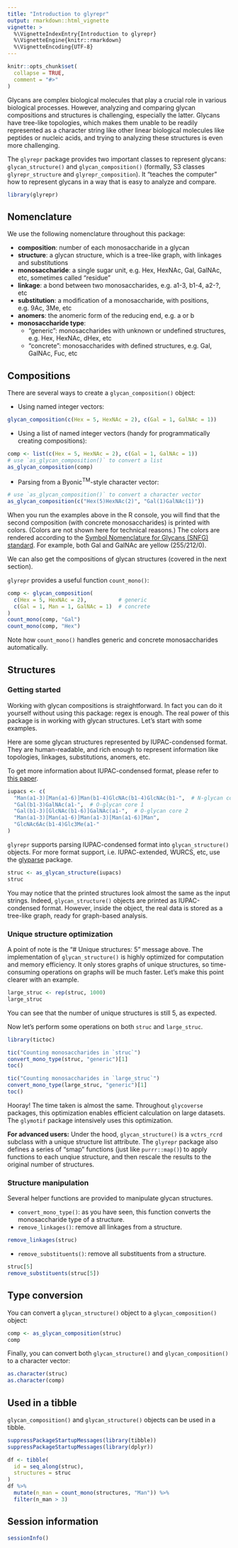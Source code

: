 ```yaml
---
title: "Introduction to glyrepr"
output: rmarkdown::html_vignette
vignette: >
  %\VignetteIndexEntry{Introduction to glyrepr}
  %\VignetteEngine{knitr::rmarkdown}
  %\VignetteEncoding{UTF-8}
---
```


```r
knitr::opts_chunk$set(
  collapse = TRUE,
  comment = "#>"
)
```

Glycans are complex biological molecules that play a crucial role in various biological processes.
However, analyzing and comparing glycan compositions and structures is challenging, especially the latter.
Glycans have tree-like topologies, which makes them unable to be readily represented as a character string 
like other linear biological molecules like peptides or nucleic acids, 
and trying to analyzing these structures is even more challenging.

The `glyrepr` package provides two important classes to represent glycans: 
`glycan_structure()` and `glycan_composition()` 
(formally, S3 classes `glyrepr_structure` and `glyrepr_composition`).
It "teaches the computer" how to represent glycans in a way that is easy to analyze and compare.

```r
library(glyrepr)
```

## Nomenclature

We use the following nomenclature throughout this package:

- **composition**: number of each monosaccharide in a glycan
- **structure**: a glycan structure, which is a tree-like graph, with linkages and substitutions
- **monosaccharide**: a single sugar unit, e.g. Hex, HexNAc, Gal, GalNAc, etc, sometimes called "residue"
- **linkage**: a bond between two monosaccharides, e.g. a1-3, b1-4, a2-?, etc
- **substitution**: a modification of a monosaccharide, with positions, e.g. 9Ac, 3Me, etc
- **anomers**: the anomeric form of the reducing end, e.g. a or b
- **monosaccharide type**: 
  - "generic": monosaccharides with unknown or undefined structures, e.g. Hex, HexNAc, dHex, etc
  - "concrete": monosaccharides with defined structures, e.g. Gal, GalNAc, Fuc, etc

## Compositions

There are several ways to create a `glycan_composition()` object:

- Using named integer vectors:
```r
glycan_composition(c(Hex = 5, HexNAc = 2), c(Gal = 1, GalNAc = 1))
```

- Using a list of named integer vectors (handy for programmatically creating compositions):
```r
comp <- list(c(Hex = 5, HexNAc = 2), c(Gal = 1, GalNAc = 1))
# use `as_glycan_composition()` to convert a list
as_glycan_composition(comp)
```

- Parsing from a Byonic<sup>TM</sup>-style character vector:
```r
# use `as_glycan_composition()` to convert a character vector
as_glycan_composition(c("Hex(5)HexNAc(2)", "Gal(1)GalNAc(1)"))
```

When you run the examples above in the R console, 
you will find that the second composition (with concrete monosaccharides) is printed with colors.
(Colors are not shown here for technical reasons.)
The colors are rendered according to the [Symbol Nomenclature for Glycans (SNFG) standard](https://www.ncbi.nlm.nih.gov/glycans/snfg.html).
For example, both Gal and GalNAc are yellow (255/212/0).

We can also get the compositions of glycan structures (covered in the next section).

`glyrepr` provides a useful function `count_mono()`:
```r
comp <- glycan_composition(
  c(Hex = 5, HexNAc = 2),          # generic
  c(Gal = 1, Man = 1, GalNAc = 1)  # concrete
)
count_mono(comp, "Gal")
count_mono(comp, "Hex")
```

Note how `count_mono()` handles generic and concrete monosaccharides automatically.

## Structures

### Getting started

Working with glycan compositions is straightforward.
In fact you can do it yourself without using this package: regex is enough.
The real power of this package is in working with glycan structures.
Let's start with some examples.

Here are some glycan structures represented by IUPAC-condensed format.
They are human-readable, and rich enough to represent information like 
topologies, linkages, substitutions, anomers, etc.

To get more information about IUPAC-condensed format,
please refer to [this paper](https://jcheminf.biomedcentral.com/articles/10.1186/s13321-023-00704-0).

```r
iupacs <- c(
  "Man(a1-3)[Man(a1-6)]Man(b1-4)GlcNAc(b1-4)GlcNAc(b1-",  # N-glycan core
  "Gal(b1-3)GalNAc(a1-",  # O-glycan core 1
  "Gal(b1-3)[GlcNAc(b1-6)]GalNAc(a1-",  # O-glycan core 2
  "Man(a1-3)[Man(a1-6)]Man(a1-3)[Man(a1-6)]Man",
  "GlcNAc6Ac(b1-4)Glc3Me(a1-"
)
```

`glyrepr` supports parsing IUPAC-condensed format into `glycan_structure()` objects.
For more format support, i.e. IUPAC-extended, WURCS, etc, 
use the [glyparse](https://github.com/glycoverse/glyparse) package.

```r
struc <- as_glycan_structure(iupacs)
struc
```

You may notice that the printed structures look almost the same as the input strings.
Indeed, `glycan_structure()` objects are printed as IUPAC-condensed format.
However, inside the object, the real data is stored as a tree-like graph,
ready for graph-based analysis.

### Unique structure optimization
A point of note is the "# Unique structures: 5" message above.
The implementation of `glycan_structure()` is highly optimized for computation and memory efficiency.
It only stores graphs of unique structures, so time-consuming operations on graphs will be much faster.
Let's make this point clearer with an example.

```r
large_struc <- rep(struc, 1000)
large_struc
```

You can see that the number of unique structures is still 5, as expected.

Now let's perform some operations on both `struc` and `large_struc`.

```r
library(tictoc)

tic("Counting monosaccharides in `struc`")
convert_mono_type(struc, "generic")[1]
toc()

tic("Counting monosaccharides in `large_struc`")
convert_mono_type(large_struc, "generic")[1]
toc()
```

Hooray! The time taken is almost the same.
Throughout `glycoverse` packages, this optimization enables efficient calculation on large datasets.
The `glymotif` package intensively uses this optimization.

**For advanced users:** Under the hood, `glycan_structure()` is a `vctrs_rcrd` subclass with a unique structure list attribute.
The `glyrepr` package also defines a series of "smap" functions (just like `purrr::map()`) to apply functions to each unqiue structure,
and then rescale the results to the original number of structures.

### Structure manipulation

Several helper functions are provided to manipulate glycan structures.

- `convert_mono_type()`: as you have seen, this function converts the monosaccharide type of a structure.
- `remove_linkages()`: remove all linkages from a structure.

```r
remove_linkages(struc)
```

- `remove_substituents()`: remove all substituents from a structure.

```r
struc[5]
remove_substituents(struc[5])
```

## Type conversion

You can convert a `glycan_structure()` object to a `glycan_composition()` object:

```r
comp <- as_glycan_composition(struc)
comp
```

Finally, you can convert both `glycan_structure()` and `glycan_composition()` to a character vector:

```r
as.character(struc)
as.character(comp)
```

## Used in a tibble

`glycan_composition()` and `glycan_structure()` objects can be used in a tibble.

```r
suppressPackageStartupMessages(library(tibble))
suppressPackageStartupMessages(library(dplyr))

df <- tibble(
  id = seq_along(struc),
  structures = struc
)
df %>% 
  mutate(n_man = count_mono(structures, "Man")) %>%
  filter(n_man > 3)
```

## Session information

```r
sessionInfo()
```